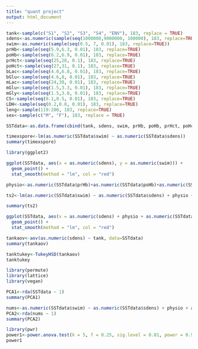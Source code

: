 ```yaml
---
title: "quant project"
output: html_document
---
```


```r
tank<-sample(c("S1", "S2", "S3", "S4", "ENV"), 183, replace = TRUE)
sdens<-as.numeric(sample(seq(1000000,9000000, 100000), 183, replace=TRUE))
swim<-as.numeric(sample(seq(0.5, 7, 0.01), 183, replace=TRUE))
prHb<-sample(seq(5.9,6.3, 0.01), 183, replace=TRUE)
poHb<-sample(seq(6.2,6.9, 0.01), 183, replace=TRUE)
prHct<-sample(seq(25,28, 0.1), 183, replace=TRUE)
poHct<-sample(seq(27,31, 0.1), 183, replace=TRUE)
bLac<-sample(seq(4.0,6.8, 0.01), 183, replace=TRUE)
bGlu<-sample(seq(4.6,8, 0.01), 183, replace=TRUE)
mLac<-sample(seq(24,30, 0.01), 183, replace=TRUE)
mGlu<-sample(seq(1.5,3.3, 0.01), 183, replace=TRUE)
mGly<-sample(seq(1.5,3.8, 0.01), 183, replace=TRUE)
CS<-sample(seq(0.1,0.5, 0.01), 183, replace=TRUE)
LDH<-sample(seq(0.2,0.8, 0.01), 183, replace=TRUE)
leng<-sample(119:200, 183, replace=TRUE)
sex<-sample(c("M", "F"), 183, replace = TRUE)
```

```r
SSTdata<-as.data.frame(cbind(tank, sdens, swim, prHb, poHb, prHct, poHct, bLac, bGlu, mLac, mGlu, mGly, CS, LDH, leng, sex))

```

```r
timexspore<-lm(as.numeric(SSTdata$swim) ~ as.numeric(SSTdata$sdens))
summary(timexspore)
```
```r
library(ggplot2)
```
```r
ggplot(SSTdata, aes(x = as.numeric(sdens), y = as.numeric(swim))) + 
  geom_point() +
  stat_smooth(method = "lm", col = "red")
```

```r
physio<-as.numeric(SSTdata$prHb)+as.numeric(SSTdata$poHb)+as.numeric(SSTdata$prHct)+as.numeric(SSTdata$poHct)+as.numeric(SSTdata$bLac)+as.numeric(SSTdata$mLac)+as.numeric(SSTdata$bGlu)+as.numeric(SSTdata$mGlu)+as.numeric(SSTdata$mGly)+as.numeric(SSTdata$CS)+as.numeric(SSTdata$LDH)

ts2<-lm(as.numeric(SSTdata$swim) ~ as.numeric(SSTdata$sdens) + physio + as.numeric(SSTdata$leng))

summary(ts2)
```

```r
ggplot(SSTdata, aes(x = as.numeric(sdens) + physio + as.numeric(SSTdata$leng), y = as.numeric(swim))) + 
  geom_point() +
  stat_smooth(method = "lm", col = "red")
```

```r
tankaov<-aov(as.numeric(sdens) ~ tank, data=SSTdata)
summary(tankaov)
```

```r
tanktukey<-TukeyHSD(tankaov)
tanktukey
```

```r
library(permute)
library(lattice)
library(vegan)
```

```r
PCA1<-rda(SSTdata ~ 1)
summary(PCA1)
```

```r
nums<-as.numeric(SSTdata$swim) ~ as.numeric(SSTdata$sdens) + physio + as.numeric(SSTdata$leng)
PCA2<-rda(nums ~ 1)
summary(PCA2)
```

```r
library(pwr)
power1<-power.anova.test(k = 5, f = 0.25, sig.level = 0.01, power = 0.9)
power1
```














